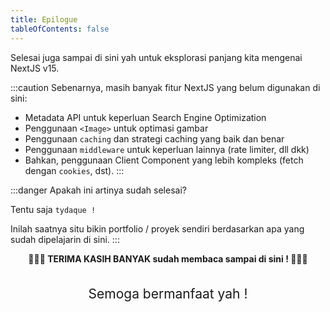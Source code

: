 ```yaml
---
title: Epilogue
tableOfContents: false
---
```



<Confetti />

Selesai juga sampai di sini yah untuk eksplorasi panjang kita mengenai NextJS v15.

:::caution
Sebenarnya, masih banyak fitur NextJS yang belum digunakan di sini:
- Metadata API untuk keperluan Search Engine Optimization
- Penggunaan `<Image>` untuk optimasi gambar
- Penggunaan `caching` dan strategi caching yang baik dan benar
- Penggunaan `middleware` untuk keperluan lainnya (rate limiter, dll dkk)
- Bahkan, penggunaan Client Component yang lebih kompleks (fetch dengan `cookies`, dst).
:::

:::danger
Apakah ini artinya sudah selesai?

Tentu saja `tydaque !`

Inilah saatnya situ bikin portfolio / proyek sendiri berdasarkan apa yang sudah dipelajarin di sini.
:::

<div style="text-align: center; display: flex; gap: 1em; flex-direction: column;">
  <b>🎉🎉🎉 TERIMA KASIH BANYAK sudah membaca sampai di sini ! 🎉🎉🎉</b>
  <p style="font-size: 1.5em"> Semoga bermanfaat yah ! </p>
</div>

